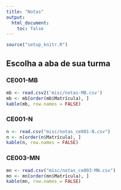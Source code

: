 ```yaml
---
title: "Notas"
output:
  html_document:
    toc: false
---
```


```r
source("setup_knitr.R")
```

## Escolha a aba de sua turma {.tabset}

### CE001-MB

```r
mb <- read.csv2('misc/notas-MB.csv')
mb <- mb[order(mb$Matrícula), ]
kable(mb, row.names = FALSE)
```

### CE001-N

```r
n <- read.csv("misc/notas_ce001-N.csv")
n <- n[order(n$Matrícula), ]
kable(n, row.names = FALSE)
```

### CE003-MN

```r
mn <- read.csv("misc/notas_ce003-MN.csv")
mn <- mn[order(mn$Matrícula), ]
kable(mn, row.names = FALSE)
```
